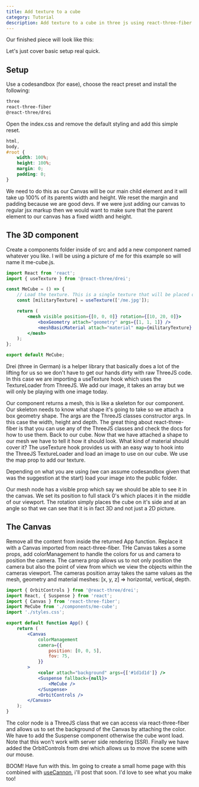 ```yaml
---
title: Add texture to a cube
category: Tutorial
description: Add texture to a cube in three js using react-three-fiber
---
```


Our finished piece will look like this:

<CodeSandbox codeSandboxId="a-cube-with-texture-fzsj5" />

Let's just cover basic setup real quick.

## Setup

Use a codesandbox (for ease), choose the react preset and install the following:

```bash
three
react-three-fiber
@react-three/drei
```

Open the index.css and remove the default styling and add this simple reset.

```css
html,
body,
#root {
	width: 100%;
	height: 100%;
	margin: 0;
	padding: 0;
}
```

We need to do this as our Canvas will be our main child element and it will take up 100% of its parents width and height. We reset the margin and padding because we are good devs. If we were just adding our canvas to regular jsx markup then we would want to make sure that the parent element to our canvas has a fixed width and height.

## The 3D component

Create a components folder inside of src and add a new component named whatever you like. I will be using a picture of me for this example so will name it me-cube.js.

```jsx
import React from 'react';
import { useTexture } from '@react-three/drei';

const MeCube = () => {
	// Load the texture. This is a single texture that will be placed on all 6 sides of the cube
	const [militaryTexture] = useTexture(['/me.jpg']);

	return (
		<mesh visible position={[0, 0, 0]} rotation={[10, 20, 0]}>
			<boxGeometry attach="geometry" args={[1, 1, 1]} />
			<meshBasicMaterial attach="material" map={militaryTexture} />
		</mesh>
	);
};

export default MeCube;
```

Drei (three in German) is a helper library that basically does a lot of the lifting for us so we don't have to get our hands dirty with raw ThreeJS code. In this case we are importing a useTexture hook which uses the TextureLoader from ThreeJS. We add our image, it takes an array but we will only be playing with one image today.

Our component returns a mesh, this is like a skeleton for our component. Our skeleton needs to know what shape it's going to take so we attach a box geometry shape. The args are the ThreeJS classes constructor args. In this case the width, height and depth. The great thing about react-three-fiber is that you can use any of the ThreeJS classes and check the docs for how to use them. Back to our cube. Now that we have attached a shape to our mesh we have to tell it how it should look. What kind of material should cover it? The useTexture hook provides us with an easy way to hook into the ThreeJS TextureLoader and load an image to use on our cube. We use the map prop to add our texture.

Depending on what you are using (we can assume codesandbox given that was the suggestion at the start) load your image into the public folder.

Our mesh node has a visible prop which say we should be able to see it in the canvas. We set its position to full stack 0's which places it in the middle of our viewport. The rotation simply places the cube on it's side and at an angle so that we can see that it is in fact 3D and not just a 2D picture.

## The Canvas

Remove all the content from inside the returned App function. Replace it with a Canvas imported from react-three-fiber. THe Canvas takes a some props, add colorManagement to handle the colors for us and camera to position the camera. The camera prop allows us to not only position the camera but also the point of view from which we view the objects within the cameras viewport. The cameras position array takes the same values as the mesh, geometry and material meshes: [x, y, z] => horizontal, vertical, depth.

```jsx
import { OrbitControls } from '@react-three/drei';
import React, { Suspense } from 'react';
import { Canvas } from 'react-three-fiber';
import MeCube from './components/me-cube';
import './styles.css';

export default function App() {
	return (
		<Canvas
			colorManagement
			camera={{
				position: [0, 0, 5],
				fov: 75,
			}}
		>
			<color attach="background" args={['#1d1d1d']} />
			<Suspense fallback={null}>
				<MeCube />
			</Suspense>
			<OrbitControls />
		</Canvas>
	);
}
```

The color node is a ThreeJS class that we can access via react-three-fiber and allows us to set the background of the Canvas by attaching the color. We have to add the Suspense component otherwise the cube wont load. Note that this won't work with server side rendering (SSR). Finally we have added the OrbitControls from drei which allows us to move the scene with our mouse.

BOOM! Have fun with this. Im going to create a small home page with this combined with [useCannon](https://github.com/pmndrs/use-cannon), i'll post that soon. I'd love to see what you make too!
